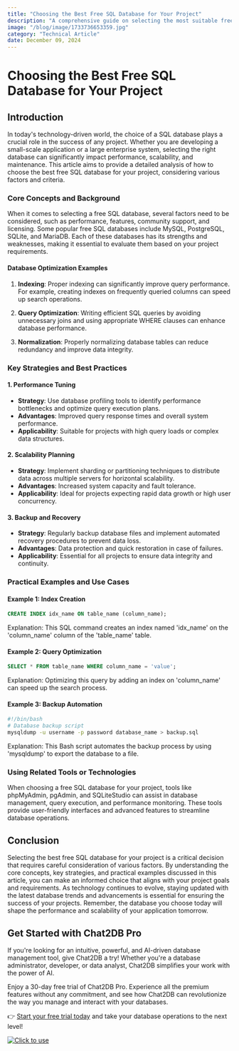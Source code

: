 ```yaml
---
title: "Choosing the Best Free SQL Database for Your Project"
description: "A comprehensive guide on selecting the most suitable free SQL database for your project needs."
image: "/blog/image/1733736653359.jpg"
category: "Technical Article"
date: December 09, 2024
---
```


# Choosing the Best Free SQL Database for Your Project

## Introduction

In today's technology-driven world, the choice of a SQL database plays a crucial role in the success of any project. Whether you are developing a small-scale application or a large enterprise system, selecting the right database can significantly impact performance, scalability, and maintenance. This article aims to provide a detailed analysis of how to choose the best free SQL database for your project, considering various factors and criteria.

### Core Concepts and Background

When it comes to selecting a free SQL database, several factors need to be considered, such as performance, features, community support, and licensing. Some popular free SQL databases include MySQL, PostgreSQL, SQLite, and MariaDB. Each of these databases has its strengths and weaknesses, making it essential to evaluate them based on your project requirements.

#### Database Optimization Examples

1. **Indexing**: Proper indexing can significantly improve query performance. For example, creating indexes on frequently queried columns can speed up search operations.

2. **Query Optimization**: Writing efficient SQL queries by avoiding unnecessary joins and using appropriate WHERE clauses can enhance database performance.

3. **Normalization**: Properly normalizing database tables can reduce redundancy and improve data integrity.

### Key Strategies and Best Practices

#### 1. Performance Tuning

- **Strategy**: Use database profiling tools to identify performance bottlenecks and optimize query execution plans.
- **Advantages**: Improved query response times and overall system performance.
- **Applicability**: Suitable for projects with high query loads or complex data structures.

#### 2. Scalability Planning

- **Strategy**: Implement sharding or partitioning techniques to distribute data across multiple servers for horizontal scalability.
- **Advantages**: Increased system capacity and fault tolerance.
- **Applicability**: Ideal for projects expecting rapid data growth or high user concurrency.

#### 3. Backup and Recovery

- **Strategy**: Regularly backup database files and implement automated recovery procedures to prevent data loss.
- **Advantages**: Data protection and quick restoration in case of failures.
- **Applicability**: Essential for all projects to ensure data integrity and continuity.

### Practical Examples and Use Cases

#### Example 1: Index Creation

```sql
CREATE INDEX idx_name ON table_name (column_name);
```

Explanation: This SQL command creates an index named 'idx_name' on the 'column_name' column of the 'table_name' table.

#### Example 2: Query Optimization

```sql
SELECT * FROM table_name WHERE column_name = 'value';
```

Explanation: Optimizing this query by adding an index on 'column_name' can speed up the search process.

#### Example 3: Backup Automation

```bash
#!/bin/bash
# Database backup script
mysqldump -u username -p password database_name > backup.sql
```

Explanation: This Bash script automates the backup process by using 'mysqldump' to export the database to a file.

### Using Related Tools or Technologies

When choosing a free SQL database for your project, tools like phpMyAdmin, pgAdmin, and SQLiteStudio can assist in database management, query execution, and performance monitoring. These tools provide user-friendly interfaces and advanced features to streamline database operations.

## Conclusion

Selecting the best free SQL database for your project is a critical decision that requires careful consideration of various factors. By understanding the core concepts, key strategies, and practical examples discussed in this article, you can make an informed choice that aligns with your project goals and requirements. As technology continues to evolve, staying updated with the latest database trends and advancements is essential for ensuring the success of your projects. Remember, the database you choose today will shape the performance and scalability of your application tomorrow.

## Get Started with Chat2DB Pro

If you're looking for an intuitive, powerful, and AI-driven database management tool, give Chat2DB a try! Whether you're a database administrator, developer, or data analyst, Chat2DB simplifies your work with the power of AI.

Enjoy a 30-day free trial of Chat2DB Pro. Experience all the premium features without any commitment, and see how Chat2DB can revolutionize the way you manage and interact with your databases.

👉 [Start your free trial today](https://chat2db.ai/pricing) and take your database operations to the next level!


[![Click to use](/image/blog/bg/chat2db.jpg)](https://chat2db.ai/)
